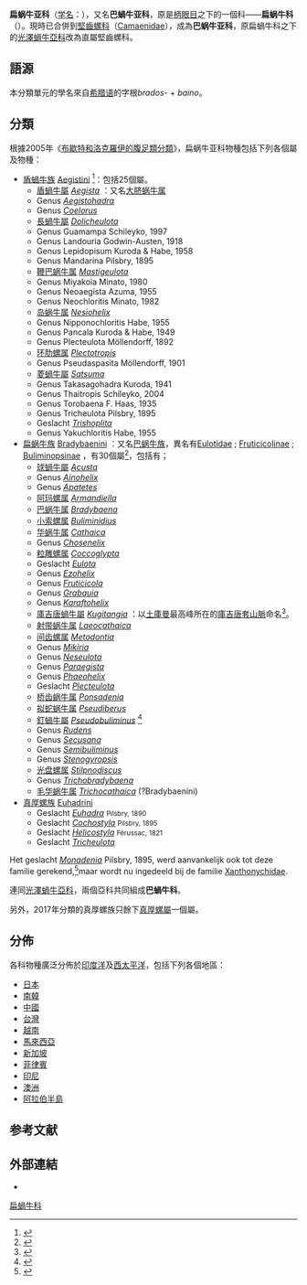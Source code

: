 {{Automatic taxobox 
 | image = Fruticicola_fruticum.jpg
 | image_caption = ''[[Fruticicola_fruticum|Fruticicola fruticum]]''
 | taxon = Bradybaeninae
 | authority = Pilsbry, 1934 (1898){{r|WoRMS_816163}}
}}

'''扁蜗牛亚科'''（[[学名|学名]]：{{lang|la|Bradybaeninae}}），又名'''巴蝸牛亚科'''{{r |id11077}}，原是[[柄眼目|柄眼目]]之下的一個科——'''扁蜗牛科'''（{{lang|la|Bradybaenidae}}）{{r |shell_2077}}。現時已合併到[[堅齒螺科|堅齒螺科]]（[[Camaenidae|Camaenidae]]），成為'''巴蜗牛亚科'''{{r|WoRMS_816163|Bouchet 2017}}，原扁蝸牛科之下的[[光澤蝸牛亞科|光澤蝸牛亞科]]改為直屬堅齒螺科。

==語源==
本分類單元的學名來自[[希腊语|希腊语]]的字根''brados-'' + ''baino''。

==分類==
根據2005年《[[布歇特和洛克羅伊的腹足類分類_(2005年)#裸鰓類亞支序|布歇特和洛克羅伊的腹足類分類]]》{{r|Bouchet 2005}}，扁蜗牛亚科物種包括下列各個屬及物種{{r|shell_family|zgdwz}}：
* [[盾蝸牛族|盾蝸牛族]] [[Aegistini|Aegistini]] {{small|Kuroda & Habe, 1949}}<ref name="WoRMS_994781">{{WoRMS |id=994781 |title=Aegistini Kuroda & Habe, 1949 |db=MolluscaBase |date=2017-06-13 |access-date=2018-06-05 |last=Bank |first=Ruud }}</ref>：包括25個屬。
** [[盾蝸牛屬|盾蝸牛屬]] ''[[Aegista|Aegista]]'' {{small|Albers, 1850}}：又名[[大脐蜗牛属|大脐蜗牛属]]
**Genus ''[[Aegistohadra|Aegistohadra]]'' {{small|M. Wu, 2004}}
**Genus ''[[Coelorus|Coelorus]]'' {{small| Pilsbry, 1900}}
**[[長蝸牛屬|長蝸牛屬]] ''[[Dolicheulota|Dolicheulota]]'' {{small|Pilsbry, 1901}}
**Genus Guamampa Schileyko, 1997
**Genus Landouria Godwin-Austen, 1918
**Genus Lepidopisum Kuroda & Habe, 1958
**Genus Mandarina Pilsbry, 1895
** [[鞭巴蜗牛属|鞭巴蜗牛属]] ''[[Mastigeulota|Mastigeulota]]'' {{small|Pilsbry, 1895}}
**Genus Miyakoia Minato, 1980
**Genus Neoaegista Azuma, 1955
**Genus Neochloritis Minato, 1982
** [[岛蜗牛属|岛蜗牛属]] ''[[Nesiohelix|Nesiohelix]]'' {{small|Kuroda & Emura, 1943}}
**Genus Nipponochloritis Habe, 1955
**Genus Pancala Kuroda & Habe, 1949
**Genus Plecteulota Möllendorff, 1892
** [[环肋螺属|环肋螺属]] ''[[Plectotropis|Plectotropis]]'' {{small|E. von Martens, 1860}}
**Genus Pseudaspasita Möllendorff, 1901
** [[菱蝸牛屬|菱蝸牛屬]] ''[[Satsuma|Satsuma]]'' {{small|A. Adams, 1868}}
**Genus Takasagohadra Kuroda, 1941
**Genus Thaitropis Schileyko, 2004
**Genus Torobaena F. Haas, 1935
**Genus Tricheulota Pilsbry, 1895
** Geslacht ''[[Trishoplita|Trishoplita]]'' {{small|Jacobi, 1898}}
**Genus Yakuchloritis Habe, 1955
* [[扁蜗牛族|扁蜗牛族]] [[Bradybaenini|Bradybaenini]] {{small|Pilsbry, 1934 (1898)}}：又名[[巴蜗牛族|巴蜗牛族]]，異名有[[Eulotidae|Eulotidae]] {{small|Möllendorff, 1898}}; [[Fruticicolinae|Fruticicolinae]] {{small|Kobelt, 1904}}; [[Buliminopsinae|Buliminopsinae]] {{small|Hoffmann, 1928}}，有30個屬<ref name="WoRMS_994782">{{WoRMS |id=994782 |title=Bradybaenini Pilsbry, 1934 (1898) |db=MolluscaBase |last=Bank |first=Ruud |date=2017-06-13 |access-date=2018-06-05 }}</ref>，包括有；
** [[球蝸牛屬|球蝸牛屬]] ''[[Acusta|Acusta]]'' {{small|E. von Martens, 1860}}
** Genus ''[[Ainohelix|Ainohelix]]'' {{small|Kuroda & Taki, 1933}}
** Genus ''[[Apatetes|Apatetes]]'' {{small|Gude, 1914}}
** [[阿玛螺属|阿玛螺属]] ''[[Armandiella|Armandiella]]'' {{small|Ancey, 1901}}
** [[巴蜗牛属|巴蜗牛属]] ''[[Bradybaena|Bradybaena]]'' {{small|H. Beck, 1837}}
** [[小索螺属|小索螺属]] ''[[Buliminidius|Buliminidius]]'' {{small|Heude, 1890}}
** [[华蜗牛属|华蜗牛属]] ''[[Cathaica|Cathaica]]'' {{small|Möllendorff, 1884}}
** Genus ''[[Chosenelix|Chosenelix]]'' {{small|Pilsbry, 1927}}
** [[粒雕螺属|粒雕螺属]] ''[[Coccoglypta|Coccoglypta]]'' {{small|Pilsbry, 1895}}
** Geslacht ''[[Eulota|Eulota]]'' {{small|Hartmann, 1843}}
** Genus ''[[Ezohelix|Ezohelix]]'' {{small|Kuroda & Emura, 1938}}
** Genus ''[[Fruticicola|Fruticicola]]'' {{small|Held, 1838}}
** Genus ''[[Grabauia|Grabauia]]'' {{small|[[阎敦建|Yen]], 1935}}
** Genus ''[[Karaftohelix|Karaftohelix]]'' {{small|Pilsbry, 1927}}
** [[庫吉唐蝸牛屬|庫吉唐蝸牛屬]] ''[[Kugitangia|Kugitangia]]'' {{small|Schileyko, Pazilov & Abdulazizova, 2017}}：以[[土庫曼|土庫曼]]最高峰所在的[[庫吉唐套山脈|庫吉唐套山脈]]命名<ref>{{cite journal |url=http://www.ruthenica.com/documents/vol27_031-037_Schileyko.pdf |first1=А. |last1=ШИЛЕЙКО |first2=А. |last2=ПАЗЫЛОВ |first3=Ш. |last3=АБДУЛАЗИЗОВА |title=Новый род семейства Bradybaenidae (Gastropoda, Pulmonata) из Центральной Азии |trans-title=來自中亞的一個巴蝸牛科的新屬（腹足綱肺螺亞綱） |journal=''[[Ruthenica|Ruthenica]]'' |year=2017 |volume=27 |issue=1 |pages=31-37 |date=2017-02-04 |access-date=2018-06-06 |language=ru |archive-date=2017-02-27 |archive-url=https://web.archive.org/web/20170227064102/http://www.ruthenica.com/documents/vol27_031-037_Schileyko.pdf |dead-url=yes }}</ref>。
** [[射带蜗牛属|射带蜗牛属]] ''[[Laeocathaica|Laeocathaica]]'' {{small|Möllendorff, 1899}}
** [[间齿螺属|间齿螺属]] ''[[Metodontia|Metodontia]]'' {{small|Möllendorff, 1886}}
** Genus ''[[Mikiria|Mikiria]]'' {{small|Godwin-Austen, 1918}}
** Genus ''[[Neseulota|Neseulota]]'' {{small|Ehrmann, 1911}}
** Genus ''[[Paraegista|Paraegista]]'' {{small|Kuroda & Azuma, 1951}}
** Genus ''[[Phaeohelix|Phaeohelix]]'' {{small|Kuroda & Habe, 1949}}
** Geslacht ''[[Plecteulota|Plecteulota]]'' {{small|Moellendorff, 1892}}
** [[桥齿蜗牛属|桥齿蜗牛属]] ''[[Ponsadenia|Ponsadenia]]'' {{small|Schileyko, 1978}}
** [[拟蛇蜗牛属|拟蛇蜗牛属]] ''[[Pseudiberus|Pseudiberus]]'' {{small|Ancey, 1887}}
** [[釘蝸牛屬|釘蝸牛屬]] ''[[Pseudobuliminus|Pseudobuliminus]]'' {{small|Gredler, 1886}}<ref>{{cite web |url=http://taibif.tw/zh/catalogue_of_life/page/c7b0-f6e9-0513-b1f7-73bd-a46d-7a77-e48e |title=Pseudobuliminus 釘蝸牛屬 |publisher=《[[臺灣生物多樣性資訊網|臺灣生物多樣性資訊網]]》[[TaiBIF|TaiBIF]] |access-date=2018-08-09 |language=zh-hant |archive-url=https://web.archive.org/web/20180809184246/http://taibif.tw/zh/catalogue_of_life/page/c7b0-f6e9-0513-b1f7-73bd-a46d-7a77-e48e |archive-date=2018-08-09 |dead-url=yes }}</ref>
** Genus ''[[Rudens|Rudens]]'' {{small|Heude, 1890}}
** Genus ''[[Secusana|Secusana]]'' {{small|Gredler, 1894}}
** Genus ''[[Semibuliminus|Semibuliminus]]'' {{small|Möllendorff, 1899}}
** Genus ''[[Stenogyropsis|Stenogyropsis]]'' {{small|Möllendorff, 1899}}
** [[光盘螺属|光盘螺属]] ''[[Stilpnodiscus|Stilpnodiscus]]'' {{small|Möllendorff, 1899}}
** Genus ''[[Trichobradybaena|Trichobradybaena]]'' {{small|Wu & Guo, 2003}}
** [[毛华蜗牛属|毛华蜗牛属]] ''[[Trichocathaica|Trichocathaica]]'' {{small|Gude, 1919}}(?Bradybaenini)
* [[真厚螺族|真厚螺族]] [[Euhadrini|Euhadrini]] {{small|Habe, Okutani & Nishiwaki, 1994}}
** Geslacht ''[[Euhadra|Euhadra]]'' <small>Pilsbry, 1890</small>
** Geslacht ''[[Cochostyla|Cochostyla]]'' <small>Pilsbry, 1895</small>
** Geslacht ''[[Helicostyla|Helicostyla]]'' <small>Férussac, 1821</small>
** Geslacht ''[[Tricheulota|Tricheulota]]'' {{small|Pilsbry, 1895}}

Het geslacht ''[[Monadenia|Monadenia]]'' Pilsbry, 1895, werd aanvankelijk ook tot deze familie gerekend,<ref name="ITIS_77713">{{ITIS |id=77713 |taxon=? |access-date=2008-07-18 }}</ref>maar wordt nu ingedeeld bij de familie [[Xanthonychidae|Xanthonychidae]].

連同[[光澤蝸牛亞科|光澤蝸牛亞科]]，兩個亞科共同組成'''巴蝸牛科'''。

另外，2017年分類的真厚螺族只餘下[[真厚螺屬|真厚螺屬]]一個屬。

==分佈==
各科物種廣泛分佈於[[印度洋|印度洋]]及[[西太平洋|西太平洋]]，包括下列各個地區：
*[[日本|日本]]
*[[南韓|南韓]]
*[[中國|中國]]
*[[台灣|台灣]]
*[[越南|越南]]
*[[馬來西亞|馬來西亞]]
*[[新加坡|新加坡]]
*[[菲律賓|菲律賓]]
*[[印尼|印尼]]
*[[澳洲|澳洲]]
*[[阿拉伯半島|阿拉伯半島]]

==参考文献==
{{reflist|refs=
<ref name="Bouchet 2005">{{Bouchet 2005}}</ref>
<ref name="Bouchet 2017">{{Bouchet 2017}}</ref>
<ref name='id11077'>{{cite web
 |url=http://www.bioinfo.cn/db05/BjdwSpecies.php?action=view&id=11077 |deadurl =yes
 |archive-url =https://web.archive.org/web/20160305020439/http://www.bioinfo.cn/db05/BjdwSpecies.php?action=view&id=11077
 | title =同型巴蜗牛 | work =《中国动物物种编目数据库》
 | publisher =中国科学院微生物研究所 | author =中国科学院动物研究所
 | access-date =2009-04-28| archive-date =2016-03-05 |language=zh-hans }}</ref>
<ref name="shell_family">{{cite web
 |url=http://shell.sinica.edu.tw/chinese/shellbase.php?pageNum_Recordset1=0&totalRows_Recordset1=247&type=Family&keyword=Bradybaenidae&Submit=%E6%9F%A5%E8%A9%A2 
 |title=國際貝庫： Bradybaenidae貝類紀錄共247種
 |access-date=2017-03-17 |language=zh-hant }}</ref>
<ref name="shell_2077">{{cite web
 |url=http://shell.sinica.edu.tw/chinese/shellbase_detail.php?science_no=2077
 |title=国际贝库：球蜗牛
 |publisher=台湾贝类资料库
 |access-date=2009-08-11
 |language=zh-hant
 |archive-url=https://web.archive.org/web/20160304092750/http://shell.sinica.edu.tw/chinese/shellbase_detail.php?science_no=2077
 |archive-date=2016-03-04
 |dead-url=yes
 }}</ref>
<ref name="WoRMS_816163">{{WoRMS |id=816163
 |title=Bradybaenidae Pilsbry, 1934 (1898) |db=MolluscaBase
 |date=2017-07-13 |access-date=2018-05-13 }}</ref>
<ref name="zgdwz">{{shelldoc/陳德牛&張國慶2004
 |chapter-url=http://www.lifescience.com.cn/info/72593 |chapter=巴蜗牛科 Bradybaenidae
 |access-date=2018-06-10 }}</ref>
}}

==外部連結==
{{commons category|Bradybaenidae}}
*{{Wikispecies-inline|Bradybaenidae}}
{{Taxonbar}}

[[Category:扁蝸牛科|]]